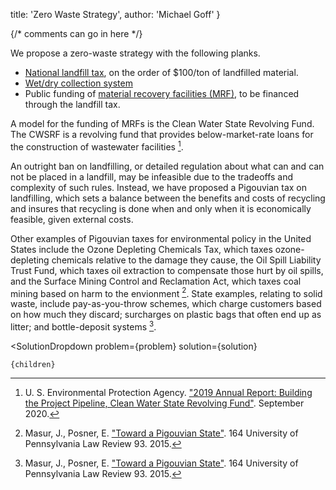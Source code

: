 
  title: 'Zero Waste Strategy',
  author: 'Michael Goff'
}

{/* comments can go in here */}


We propose a zero-waste strategy with the following planks.
- [National landfill tax](/waste/waste_economics/landfill_tax), on the order of $100/ton of landfilled material. 
- [Wet/dry collection system](/waste/waste_economics/waste_facilities)
- Public funding of [material recovery facilities (MRF)](/waste/waste_economics/waste_facilities), to be financed through the landfill tax.

A model for the funding of MRFs is the Clean Water State Revolving Fund. The CWSRF is a revolving fund that provides below-market-rate loans for the construction of wastewater facilities [^{"u.s.EPA2019"}].

[^{"u.s.EPA2019"}]: U. S. Environmental Protection Agency. ["2019 Annual Report: Building the Project Pipeline, Clean Water State Revolving Fund"](https://www.epa.gov/sites/default/files/2020-10/documents/2019_cwsrf_annual_report_9-10.pdf). September 2020.

An outright ban on landfilling, or detailed regulation about what can and can not be placed in a landfill, may be infeasible due to the tradeoffs and complexity of such rules. Instead, we have proposed a Pigouvian tax on landfilling, which sets a balance between the benefits and costs of recycling and insures that recycling is done when and only when it is economically feasible, given external costs.

Other examples of Pigouvian taxes for environmental policy in the United States include the Ozone Depleting Chemicals Tax, which taxes ozone-depleting chemicals relative to the damage they cause, the Oil Spill Liability Trust Fund, which taxes oil extraction to compensate those hurt by oil spills, and the Surface Mining Control and Reclamation Act, which taxes coal mining based on harm to the envionment [^{"mansur-p-2015"}]. State examples, relating to solid waste, include pay-as-you-throw schemes, which charge customers based on how much they discard; surcharges on plastic bags that often end up as litter; and bottle-deposit systems [^{"mansur-p-2015"}].

[^{"mansur-p-2015"}]: Masur, J., Posner, E. ["Toward a Pigouvian State"](https://heinonline.org/HOL/LandingPage?handle=hein.journals/pnlr164&div=5&id=&page=). 164 University of Pennsylvania Law Review 93. 2015.

  <SolutionDropdown 
    problem={problem} 
    solution={solution}
  >
    {children}
  </SolutionDropdown>